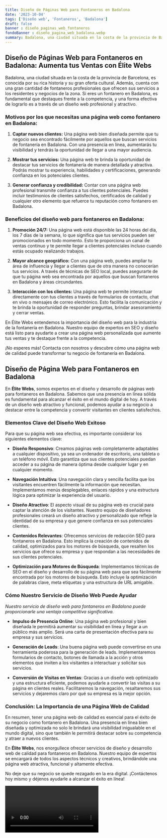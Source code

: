 ```yaml
---
title: Diseño de Páginas Web para Fontaneros en Badalona
date: '2023-10-04'
tags: ['Diseño web', 'Fontaneros', 'Badalona']
draft: false
banner : diseño_paginas_web_fontaneros
fondoBanner : diseño_pagina_web_badalona.webp
summary: Badalona, una ciudad situada en la costa de la provincia de Barcelona, es conocida por su rica historia y su gran oferta cultural. Además, cuenta con una gran cantidad de fontaneros profesionales que ofrecen sus servicios a los residentes y negocios de la zona. Si eres un fontanero en Badalona, es fundamental que destaques frente a la competencia, y una forma efectiva de lograrlo es a través de un diseño web profesional y atractivo.
---
```


## Diseño de Páginas Web para Fontaneros en Badalona: Aumenta tus Ventas con Élite Webs

Badalona, una ciudad situada en la costa de la provincia de Barcelona, es conocida por su rica historia y su gran oferta cultural. Además, cuenta con una gran cantidad de fontaneros profesionales que ofrecen sus servicios a los residentes y negocios de la zona. Si eres un fontanero en Badalona, es fundamental que destaques frente a la competencia, y una forma efectiva de lograrlo es a través de un diseño web profesional y atractivo.

### Motivos por los que necesitas una página web como fontanero en Badalona:

1. **Captar nuevos clientes:** Una página web bien diseñada permite que tu negocio sea encontrado fácilmente por aquellos que buscan servicios de fontanería en Badalona. Con una presencia en línea, aumentarás tu visibilidad y tendrás la oportunidad de llegar a una mayor audiencia.

2. **Mostrar tus servicios:** Una página web te brinda la oportunidad de destacar tus servicios de fontanería de manera detallada y atractiva. Podrás mostrar tu experiencia, habilidades y certificaciones, generando confianza en los potenciales clientes.

3. **Generar confianza y credibilidad:** Contar con una página web profesional transmite confianza a tus clientes potenciales. Puedes incluir testimonios de clientes satisfechos, certificados de calidad y cualquier otro elemento que refuerce tu reputación como fontanero en Badalona.

### Beneficios del diseño web para fontaneros en Badalona:

1. **Promoción 24/7:** Una página web está disponible las 24 horas del día, los 7 días de la semana, lo que significa que tus servicios pueden ser promocionados en todo momento. Esto te proporciona un canal de ventas continuo y te permite llegar a clientes potenciales incluso cuando estás ocupado realizando trabajos.

2. **Mayor alcance geográfico:** Con una página web, puedes ampliar tu área de influencia y llegar a clientes que de otra manera no conocerían tus servicios. A través de técnicas de SEO local, puedes asegurarte de que tu página web sea encontrada por aquellos que buscan fontaneros en Badalona y áreas circundantes.

3. **Interacción con los clientes:** Una página web te permite interactuar directamente con tus clientes a través de formularios de contacto, chat en vivo o mensajes de correo electrónico. Esto facilita la comunicación y te brinda la oportunidad de responder preguntas, brindar asesoramiento y cerrar ventas.

En Élite Webs entendemos la importancia del diseño web para la industria de la fontanería en Badalona. Nuestro equipo de expertos en SEO y diseño está listo para ayudarte a crear una página web personalizada que aumente tus ventas y te destaque frente a la competencia.

¡No esperes más! Contacta con nosotros y descubre cómo una página web de calidad puede transformar tu negocio de fontanería en Badalona.

<GifSeo />

<Cta />

## Diseño de Página Web para Fontaneros en Badalona

En **Élite Webs**, somos expertos en el diseño y desarrollo de páginas web para fontaneros en Badalona. Sabemos que una presencia en línea sólida es fundamental para alcanzar el éxito en el mundo digital de hoy. A través de un diseño web atractivo y funcional, podemos ayudar a su negocio a destacar entre la competencia y convertir visitantes en clientes satisfechos.

### Elementos Clave del Diseño Web Exitoso

Para que su página web sea efectiva, es importante considerar los siguientes elementos clave:

- **Diseño Responsivo**: Creamos páginas web completamente adaptables a cualquier dispositivo, ya sea un ordenador de escritorio, una tableta o un teléfono móvil. Esto garantiza que sus clientes potenciales puedan acceder a su página de manera óptima desde cualquier lugar y en cualquier momento.

- **Navegación Intuitiva**: Una navegación clara y sencilla facilita que los visitantes encuentren fácilmente la información que necesitan. Implementamos menús desplegables, enlaces rápidos y una estructura lógica para optimizar la experiencia del usuario.

- **Diseño Atractivo**: El aspecto visual de su página web es crucial para captar la atención de los visitantes. Nuestro equipo de diseñadores profesionales creará un diseño atractivo y personalizado que refleje la identidad de su empresa y que genere confianza en sus potenciales clientes.

- **Contenidos Relevantes**: Ofrecemos servicios de redacción SEO para fontaneros en Badalona. Esto implica la creación de contenidos de calidad, optimizados para los motores de búsqueda, que resalten los servicios que ofrece su empresa y que respondan a las necesidades de sus clientes potenciales.

- **Optimización para Motores de Búsqueda**: Implementamos técnicas de SEO en el diseño y desarrollo de su página web para que sea fácilmente encontrada por los motores de búsqueda. Esto incluye la optimización de palabras clave, meta etiquetas y una estructura de URL amigable.

### Cómo Nuestro Servicio de Diseño Web Puede Ayudar

*Nuestro servicio de diseño web para fontaneros en Badalona puede proporcionarle una ventaja competitiva significativa.*

- **Impulso de Presencia Online**: Una página web profesional y bien diseñada le permitirá aumentar su visibilidad en línea y llegar a un público más amplio. Será una carta de presentación efectiva para su empresa y sus servicios.

- **Generación de Leads**: Una buena página web puede convertirse en una herramienta poderosa para la generación de leads. Implementaremos formularios de contacto, botones de llamada a la acción y otros elementos que inviten a los visitantes a interactuar y solicitar sus servicios.

- **Conversión de Visitas en Ventas**: Gracias a un diseño web optimizado y una estructura eficiente, podemos ayudarle a convertir las visitas a su página en clientes reales. Facilitaremos la navegación, resaltaremos sus servicios y dejaremos claro por qué su empresa es la mejor opción.

### Conclusión: La Importancia de una Página Web de Calidad

En resumen, tener una página web de calidad es esencial para el éxito de su negocio como fontanero en Badalona. Una presencia en línea bien diseñada y optimizada no solo le brindará una visibilidad inigualable en el mundo digital, sino que también le permitirá destacar sobre su competencia y atraer a nuevos clientes.

En **Élite Webs**, nos enorgullece ofrecer servicios de diseño y desarrollo web de calidad para fontaneros en Badalona. Nuestro equipo de expertos se encargará de todos los aspectos técnicos y creativos, brindándole una página web atractiva, funcional y altamente efectiva.

No deje que su negocio se quede rezagado en la era digital. ¡Contáctenos hoy mismo y déjenos ayudarle a alcanzar el éxito en línea!

<Video />

<CtaBot job='Fontaneros' city='Badalona'/>

<Gmaps query='Badalona+españa+maps' />